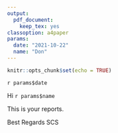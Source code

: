```yaml
---
output:
  pdf_document:
    keep_tex: yes
classoption: a4paper
params: 
  date: "2021-10-22"
  name: "Don"
---
```


```r
knitr::opts_chunk$set(echo = TRUE)
```

`r params$date`

Hi `r params$name`

This is your reports.

Best Regards
SCS